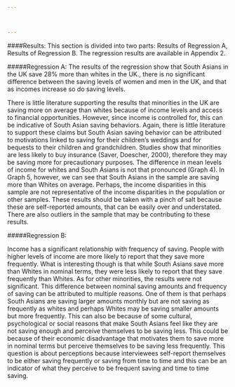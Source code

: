 ```yaml
---



---
```

####Results:
This section is divided into two parts: Results of Regression A, Results of Regression B. The regression results are available in Appendix 2.  

#####Regression A:
The results of the regression show that South Asians in the UK save 28% more than whites in the UK., there is no significant difference between the saving levels of women and men in the UK, and that as incomes increase so do saving levels.  

There is little literature supporting the results that minorities in the UK are saving more on average than whites because of income levels and access to financial opportunities. However, since income is controlled for, this can be indicative of South Asian saving behaviors. Again, there is little literature to support these claims but South Asian saving behavior can be attributed to motivations linked to saving for their children’s weddings and for bequests to their children and grandchildren. Studies show that minorities are less likely to buy insurance (Saver, Doescher, 2000), therefore they may be saving more for precautionary purposes. The difference in mean levels of income for whites and South Asians is not that pronounced (Graph 4). In Graph 5, however, we can see that South Asians in the sample are saving more than Whites on average. Perhaps, the income disparities in this sample are not representative of the income disparities in the population or other samples. These results should be taken with a pinch of salt because these are self-reported amounts, that can be easily over and understated. There are also outliers in the sample that may be contributing to these results.

#####Regression B:

Income has a significant relationship with frequency of saving. People with higher levels of income are more likely to report that they save more frequently. What is interesting though is that while South Asians save more than Whites in nominal terms, they were less likely to report that they save frequently than Whites. As for other minorities, the results were not significant. This difference between nominal saving amounts and frequency of saving can be attributed to multiple reasons. One of them is that perhaps South Asians are saving larger amounts monthly but are not saving as frequently as whites and perhaps Whites may be saving smaller amounts but more frequently. This can also be because of some cultural, psychological or social reasons that make South Asians feel like they are not saving enough and perceive themselves to be saving less. This could be because of their economic disadvantage that motivates them to save more in nominal terms but perceive themselves to be saving less frequently. This question is about perceptions because interviewees self-report themselves to be either saving frequently or saving from time to time and this can be an indicator of what they perceive to be frequent saving and time to time saving. 
